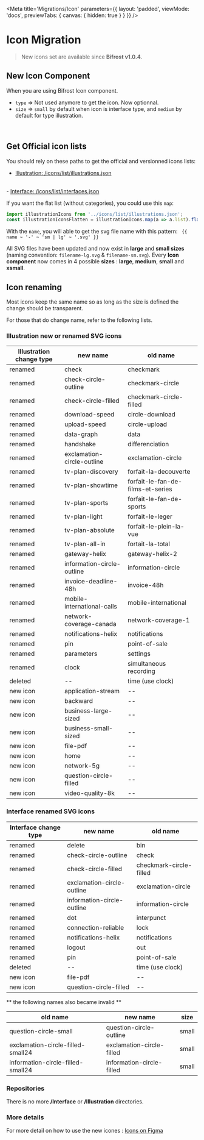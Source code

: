 
<Meta
    title='Migrations/Icon'
    parameters={{
        layout: 'padded',
        viewMode: 'docs',
        previewTabs: { canvas: { hidden: true } }
    }}
/>

# Icon Migration
> New icons set are available since **Bifrost v1.0.4**.

## New Icon Component
When you are using Bifrost Icon component.
- `type` => Not used anymore to get the icon. Now optionnal.
- `size` => `small` by default when icon is interface type, and `medium` by default for type illustration.

<br/>

## Get Official icon lists
You should rely on these paths to get the official and versionned icons lists:
- <a href='icons/list/illustrations.json' target='_blank'>
    Illustration: /icons/list/illustrations.json
</a>
<br/>
- <a href='icons/list/interfaces.json' target='_blank'>
    Interface: /icons/list/interfaces.json
</a>


If you want the flat list (without categories), you could use this `map`:
```jsx
import illustrationIcons from '../icons/list/illustrations.json';
const illustrationIconsFlatten = illustrationIcons.map(a => a.list).flat();

```

With the `name`, you will able to get the svg file name with this pattern:
` {{ name ~ '-' ~ 'sm | lg' ~ '.svg' }}`

All SVG files have been updated and now exist in **large** and **small sizes** (naming convention: `filename-lg.svg` & `filename-sm.svg`).
Every **Icon component** now comes in 4 possible **sizes** : **large**, **medium**, **small** and **xsmall**.



## Icon renaming

Most icons keep the same name so as long as the size is defined the change should be transparent.

For those that do change name, refer to the following lists.

### Illustration  new or renamed SVG icons


Illustration change type | new name | old name
----------------- | ----------------- | -----------------
renamed | check | checkmark
renamed | check-circle-outline | checkmark-circle
renamed | check-circle-filled | checkmark-circle-filled
renamed | download-speed | circle-download
renamed | upload-speed | circle-upload
renamed | data-graph | data
renamed | handshake | differenciation
renamed | exclamation-circle-outline | exclamation-circle
renamed | tv-plan-discovery | forfait-la-decouverte
renamed | tv-plan-showtime | forfait-le-fan-de-films-et-series
renamed | tv-plan-sports | forfait-le-fan-de-sports
renamed | tv-plan-light | forfait-le-leger
renamed | tv-plan-absolute | forfait-le-plein-la-vue
renamed | tv-plan-all-in | fortait-la-total
renamed | gateway-helix | gateway-helix-2
renamed | information-circle-outline | information-circle
renamed | invoice-deadline-48h | invoice-48h
renamed | mobile-international-calls | mobile-international
renamed | network-coverage-canada | network-coverage-1
renamed | notifications-helix | notifications
renamed | pin | point-of-sale
renamed | parameters | settings
renamed | clock | simultaneous recording
deleted | -- | time (use clock)
new icon | application-stream | --
new icon | backward | --
new icon | business-large-sized | --
new icon | business-small-sized | --
new icon | file-pdf | --
new icon | home | --
new icon | network-5g | --
new icon | question-circle-filled | --
new icon | video-quality-8k | --

### Interface renamed SVG icons


Interface change type | new name | old name
----------------- | ----------------- | -----------------
renamed | delete | bin
renamed | check-circle-outline | check
renamed | check-circle-filled | checkmark-circle-filled
renamed | exclamation-circle-outline | exclamation-circle
renamed | information-circle-outline | information-circle
renamed | dot | interpunct
renamed | connection-reliable | lock
renamed | notifications-helix | notifications
renamed | logout | out
renamed | pin | point-of-sale
deleted | -- | time (use clock)
new icon | file-pdf | --
new icon | question-circle-filled | --


** the following names also became invalid **

old name | new name | size
----------------- | ----------------- | -----------------
question-circle-small | question-circle-outline | small
exclamation-circle-filled-small24 | exclamation-circle-filled | small
information-circle-filled-small24 | information-circle-filled | small


### Repositories
There is no more **/Interface** or **/Illustration** directories.


### More details

For more detail on how to use the new icones :
[Icons on Figma](https://www.figma.com/file/u25bSG8COM4azJ04CztTv8/DS---Medias?node-id=0%3A1)


